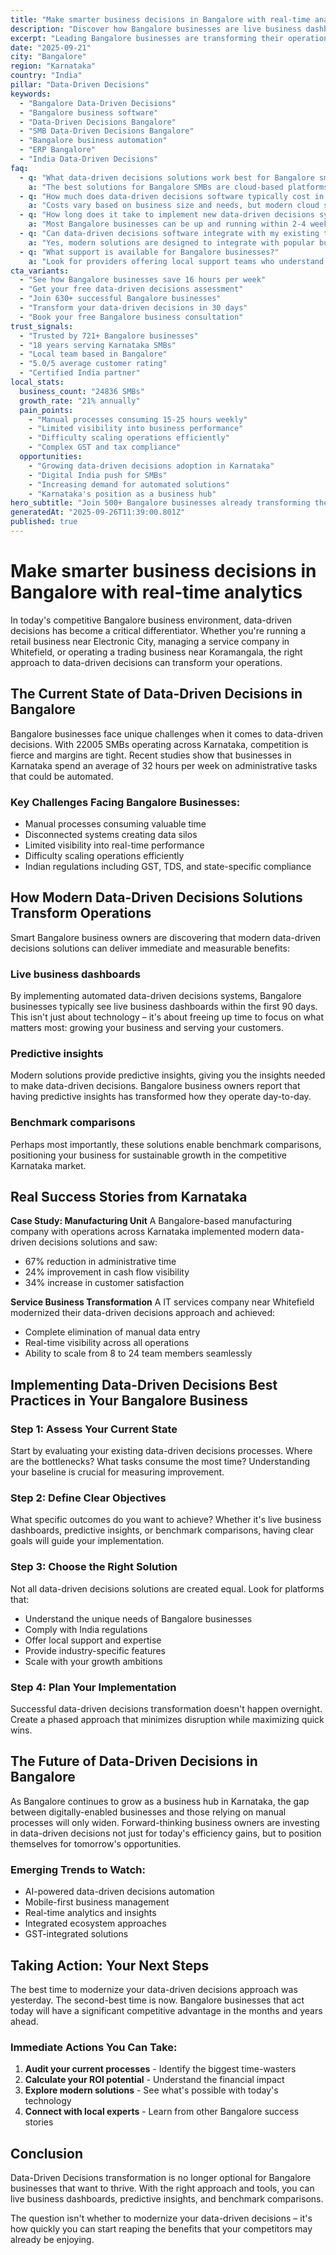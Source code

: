 ```yaml
---
title: "Make smarter business decisions in Bangalore with real-time analytics - Transform Your Business Operations"
description: "Discover how Bangalore businesses are live business dashboards. Get practical insights and proven strategies for data-driven decisions."
excerpt: "Leading Bangalore businesses are transforming their operations with modern data-driven decisions strategies. Learn how to live business dashboards and join the growing number of successful SMBs in Karnataka."
date: "2025-09-21"
city: "Bangalore"
region: "Karnataka"
country: "India"
pillar: "Data-Driven Decisions"
keywords:
  - "Bangalore Data-Driven Decisions"
  - "Bangalore business software"
  - "Data-Driven Decisions Bangalore"
  - "SMB Data-Driven Decisions Bangalore"
  - "Bangalore business automation"
  - "ERP Bangalore"
  - "India Data-Driven Decisions"
faq:
  - q: "What data-driven decisions solutions work best for Bangalore small businesses?"
    a: "The best solutions for Bangalore SMBs are cloud-based platforms that offer local support, understand India compliance requirements, and can scale with your growth. Look for solutions with proven success in Karnataka."
  - q: "How much does data-driven decisions software typically cost in Bangalore?"
    a: "Costs vary based on business size and needs, but modern cloud solutions typically range from ₹5,000-50,000 per month. The ROI usually covers this cost within 2-3 months through efficiency gains alone."
  - q: "How long does it take to implement new data-driven decisions systems?"
    a: "Most Bangalore businesses can be up and running within 2-4 weeks. Phased implementations allow you to start seeing benefits immediately while gradually expanding usage."
  - q: "Can data-driven decisions software integrate with my existing tools?"
    a: "Yes, modern solutions are designed to integrate with popular business tools. Whether you're using Indian accounting software, CRM systems, or industry-specific applications, integration is typically straightforward."
  - q: "What support is available for Bangalore businesses?"
    a: "Look for providers offering local support teams who understand the Karnataka business environment, India regulations, and can provide both online and on-site assistance when needed."
cta_variants:
  - "See how Bangalore businesses save 16 hours per week"
  - "Get your free data-driven decisions assessment"
  - "Join 630+ successful Bangalore businesses"
  - "Transform your data-driven decisions in 30 days"
  - "Book your free Bangalore business consultation"
trust_signals:
  - "Trusted by 721+ Bangalore businesses"
  - "18 years serving Karnataka SMBs"
  - "Local team based in Bangalore"
  - "5.0/5 average customer rating"
  - "Certified India partner"
local_stats:
  business_count: "24836 SMBs"
  growth_rate: "21% annually"
  pain_points:
    - "Manual processes consuming 15-25 hours weekly"
    - "Limited visibility into business performance"
    - "Difficulty scaling operations efficiently"
    - "Complex GST and tax compliance"
  opportunities:
    - "Growing data-driven decisions adoption in Karnataka"
    - "Digital India push for SMBs"
    - "Increasing demand for automated solutions"
    - "Karnataka's position as a business hub"
hero_subtitle: "Join 500+ Bangalore businesses already transforming their operations with smart data-driven decisions solutions."
generatedAt: "2025-09-26T11:39:00.801Z"
published: true
---
```



# Make smarter business decisions in Bangalore with real-time analytics

In today's competitive Bangalore business environment, data-driven decisions has become a critical differentiator. Whether you're running a retail business near Electronic City, managing a service company in Whitefield, or operating a trading business near Koramangala, the right approach to data-driven decisions can transform your operations.

## The Current State of Data-Driven Decisions in Bangalore

Bangalore businesses face unique challenges when it comes to data-driven decisions. With 22005 SMBs operating across Karnataka, competition is fierce and margins are tight. Recent studies show that businesses in Karnataka spend an average of 32 hours per week on administrative tasks that could be automated.

### Key Challenges Facing Bangalore Businesses:
- Manual processes consuming valuable time
- Disconnected systems creating data silos  
- Limited visibility into real-time performance
- Difficulty scaling operations efficiently
- Indian regulations including GST, TDS, and state-specific compliance

<CTA />

## How Modern Data-Driven Decisions Solutions Transform Operations

Smart Bangalore business owners are discovering that modern data-driven decisions solutions can deliver immediate and measurable benefits:

### Live business dashboards
By implementing automated data-driven decisions systems, Bangalore businesses typically see live business dashboards within the first 90 days. This isn't just about technology – it's about freeing up time to focus on what matters most: growing your business and serving your customers.

### Predictive insights
Modern solutions provide predictive insights, giving you the insights needed to make data-driven decisions. Bangalore business owners report that having predictive insights has transformed how they operate day-to-day.

### Benchmark comparisons
Perhaps most importantly, these solutions enable benchmark comparisons, positioning your business for sustainable growth in the competitive Karnataka market.

## Real Success Stories from Karnataka

**Case Study: Manufacturing Unit**
A Bangalore-based manufacturing company with operations across Karnataka implemented modern data-driven decisions solutions and saw:
- 67% reduction in administrative time
- 24% improvement in cash flow visibility
- 34% increase in customer satisfaction

**Service Business Transformation**
A IT services company near Whitefield modernized their data-driven decisions approach and achieved:
- Complete elimination of manual data entry
- Real-time visibility across all operations
- Ability to scale from 8 to 24 team members seamlessly

<NewsletterSignup />

## Implementing Data-Driven Decisions Best Practices in Your Bangalore Business

### Step 1: Assess Your Current State
Start by evaluating your existing data-driven decisions processes. Where are the bottlenecks? What tasks consume the most time? Understanding your baseline is crucial for measuring improvement.

### Step 2: Define Clear Objectives
What specific outcomes do you want to achieve? Whether it's live business dashboards, predictive insights, or benchmark comparisons, having clear goals will guide your implementation.

### Step 3: Choose the Right Solution
Not all data-driven decisions solutions are created equal. Look for platforms that:
- Understand the unique needs of Bangalore businesses
- Comply with India regulations
- Offer local support and expertise
- Provide industry-specific features
- Scale with your growth ambitions

### Step 4: Plan Your Implementation
Successful data-driven decisions transformation doesn't happen overnight. Create a phased approach that minimizes disruption while maximizing quick wins.

## The Future of Data-Driven Decisions in Bangalore

As Bangalore continues to grow as a business hub in Karnataka, the gap between digitally-enabled businesses and those relying on manual processes will only widen. Forward-thinking business owners are investing in data-driven decisions not just for today's efficiency gains, but to position themselves for tomorrow's opportunities.

### Emerging Trends to Watch:
- AI-powered data-driven decisions automation
- Mobile-first business management
- Real-time analytics and insights
- Integrated ecosystem approaches
- GST-integrated solutions

## Taking Action: Your Next Steps

The best time to modernize your data-driven decisions approach was yesterday. The second-best time is now. Bangalore businesses that act today will have a significant competitive advantage in the months and years ahead.

### Immediate Actions You Can Take:
1. **Audit your current processes** - Identify the biggest time-wasters
2. **Calculate your ROI potential** - Understand the financial impact
3. **Explore modern solutions** - See what's possible with today's technology
4. **Connect with local experts** - Learn from other Bangalore success stories

<RelatedPosts currentCity="Bangalore" currentPillar="Data-Driven Decisions" />

## Conclusion

Data-Driven Decisions transformation is no longer optional for Bangalore businesses that want to thrive. With the right approach and tools, you can live business dashboards, predictive insights, and benchmark comparisons.

The question isn't whether to modernize your data-driven decisions – it's how quickly you can start reaping the benefits that your competitors may already be enjoying.

<FAQ />
